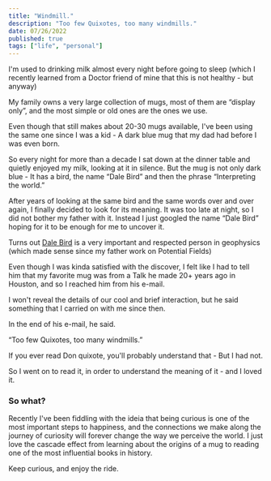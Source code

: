 ```yaml
---
title: "Windmill."
description: "Too few Quixotes, too many windmills."
date: 07/26/2022
published: true
tags: ["life", "personal"]
---
```


I'm used to drinking milk almost every night before going to sleep (which I recently learned from a Doctor friend of mine that this is not healthy - but anyway)

My family owns a very large collection of mugs, most of them are “display only”, and the most simple or old ones are the ones we use.

Even though that still makes about 20-30 mugs available, I've been using the same one since I was a kid - A dark blue mug that my dad had before I was even born.

So every night for more than a decade I sat down at the dinner table and quietly enjoyed my milk, looking at it in silence. But the mug is not only dark blue - It has a bird, the name “Dale Bird” and then the phrase “Interpreting the world.”

After years of looking at the same bird and the same words over and over again, I finally decided to look for its meaning. It was too late at night, so I did not bother my father with it. Instead I just googled the name “Dale Bird” hoping for it to be enough for me to uncover it.

Turns out [Dale Bird](http://birdgeo.com/) is a very important and respected person in geophysics (which made sense since my father work on Potential Fields)

Even though I was kinda satisfied with the discover, I felt like I had to tell him that my favorite mug was from a Talk he made 20+ years ago in Houston, and so I reached him from his e-mail.

I won't reveal the details of our cool and brief interaction, but he said something that I carried on with me since then.

In the end of his e-mail, he said.

“Too few Quixotes, too many windmills.”

If you ever read Don quixote, you'll probably understand that - But I had not.

So I went on to read it, in order to understand the meaning of it - and I loved it.

### So what?

Recently I've been fiddling with the ideia that being curious is one of the most important steps to happiness, and the connections we make along the journey of curiosity will forever change the way we perceive the world. I just love the cascade effect from learning about the origins of a mug to reading one of the most influential books in history.

Keep curious, and enjoy the ride.
